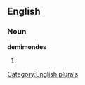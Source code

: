
==English==

===Noun===
'''demimondes'''

# {{plural of|[[demimonde]]}}

[[Category:English plurals]]